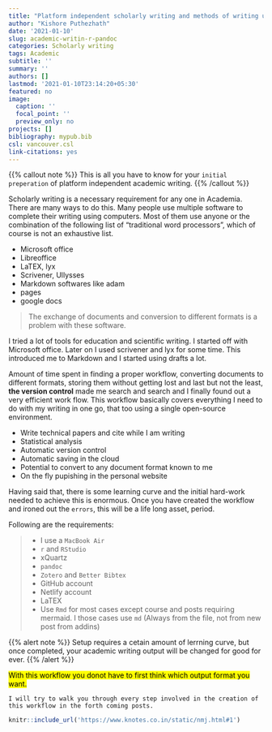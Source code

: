 ```yaml
---
title: "Platform independent scholarly writing and methods of writing using computer"
author: "Kishore Puthezhath"
date: '2021-01-10'
slug: academic-writin-r-pandoc
categories: Scholarly writing
tags: Academic
subtitle: ''
summary: ''
authors: []
lastmod: '2021-01-10T23:14:20+05:30'
featured: no
image:
  caption: ''
  focal_point: ''
  preview_only: no
projects: []
bibliography: mypub.bib
csl: vancouver.csl
link-citations: yes
---
```

{{% callout note %}}
This is all you have to know for your `initial preperation` of platform independent academic writing.
{{% /callout %}}

Scholarly writing is a necessary requirement for any one in Academia. There are many ways to do this. Many people use multiple software to complete their writing using computers. Most of them use anyone or the combination of the following list of “traditional word processors”, which of course is not an exhaustive list.

+ Microsoft office
+ Libreoffice
+ LaTEX, lyx
+ Scrivener, Ullysses
+ Markdown softwares like adam
+ pages
+ google docs

>The exchange of documents and conversion to different formats is a problem with these software.

I tried a lot of tools for education and scientific writing. I started off with Microsoft office. Later on I used scrivener and lyx for some time. This introduced me to Markdown and I started using drafts a lot.

Amount of time spent in finding a proper workflow, converting documents to different formats, storing them without getting lost and last but not the least, **the version control** made me search and search and I finally found out a very efficient work flow. This workflow basically covers everything I need to do with my writing in one go, that too using a single open-source environment.

+ Write technical papers and cite while I am writing
+ Statistical analysis
+ Automatic version control
+ Automatic saving in the cloud
+ Potential to convert to any document format known to me
+ On the fly pupishing in the personal website

Having said that, there is some learning curve and the initial hard-work needed to achieve this is enormous. Once you have created the workflow and ironed out the `errors`, this will be a life long asset, period.

Following are the requirements:

>+ I use a `MacBook Air`
+ `r` and `RStudio`
+ xQuartz
+ `pandoc`
+ `Zotero` and `Better Bibtex`
+ GitHub account
+ Netlify account
+ LaTEX
+ Use `Rmd` for most cases except course and posts requiring mermaid. I those cases use `md` (Always from the file, not from new post from addins)

{{% alert note %}}
Setup requires a  cetain amount of lerrning curve, but once completed, your academic writing output will be changed for good for ever.
{{% /alert %}}


<mark>With this workflow you donot have to first think which output format you want.</mark>

`I will try to walk you through every step involved in the creation of this workflow in the forth coming posts.` 

```r
knitr::include_url('https://www.knotes.co.in/static/nmj.html#1')
```





